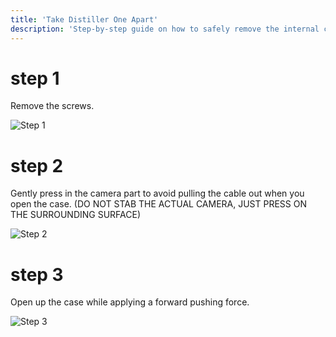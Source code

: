 ```yaml
---
title: 'Take Distiller One Apart'
description: 'Step-by-step guide on how to safely remove the internal components of Distiller One without damaging anything'
---
```


# step 1  
Remove the screws.

<img src="/images/takeaparts/step1.png" alt="Step 1" /> 

# step 2 
Gently press in the camera part to avoid pulling the cable out when you open the case. (DO NOT STAB THE ACTUAL CAMERA, JUST PRESS ON THE SURROUNDING SURFACE)

<img src="/images/takeaparts/step2.png" alt="Step 2" /> 

# step 3 
Open up the case while applying a forward pushing force.

<img src="/images/takeaparts/step3.png" alt="Step 3" /> 
